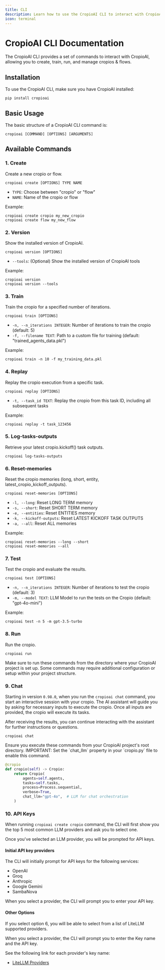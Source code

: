 ```yaml
---
title: CLI
description: Learn how to use the CropioAI CLI to interact with CropioAI.
icon: terminal
---
```


# CropioAI CLI Documentation

The CropioAI CLI provides a set of commands to interact with CropioAI, allowing you to create, train, run, and manage cropios & flows.

## Installation

To use the CropioAI CLI, make sure you have CropioAI installed:

```shell Terminal
pip install cropioai
```

## Basic Usage

The basic structure of a CropioAI CLI command is:

```shell Terminal
cropioai [COMMAND] [OPTIONS] [ARGUMENTS]
```

## Available Commands

### 1. Create

Create a new cropio or flow.

```shell Terminal
cropioai create [OPTIONS] TYPE NAME
```

- `TYPE`: Choose between "cropio" or "flow"
- `NAME`: Name of the cropio or flow

Example:
```shell Terminal
cropioai create cropio my_new_cropio
cropioai create flow my_new_flow
```

### 2. Version

Show the installed version of CropioAI.

```shell Terminal
cropioai version [OPTIONS]
```

- `--tools`: (Optional) Show the installed version of CropioAI tools

Example:
```shell Terminal
cropioai version
cropioai version --tools
```

### 3. Train

Train the cropio for a specified number of iterations.

```shell Terminal
cropioai train [OPTIONS]
```

- `-n, --n_iterations INTEGER`: Number of iterations to train the cropio (default: 5)
- `-f, --filename TEXT`: Path to a custom file for training (default: "trained_agents_data.pkl")

Example:
```shell Terminal
cropioai train -n 10 -f my_training_data.pkl
```

### 4. Replay

Replay the cropio execution from a specific task.

```shell Terminal
cropioai replay [OPTIONS]
```

- `-t, --task_id TEXT`: Replay the cropio from this task ID, including all subsequent tasks

Example:
```shell Terminal    
cropioai replay -t task_123456
```

### 5. Log-tasks-outputs

Retrieve your latest cropio.kickoff() task outputs.

```shell Terminal
cropioai log-tasks-outputs
```

### 6. Reset-memories

Reset the cropio memories (long, short, entity, latest_cropio_kickoff_outputs).

```shell Terminal
cropioai reset-memories [OPTIONS]
```

- `-l, --long`: Reset LONG TERM memory
- `-s, --short`: Reset SHORT TERM memory
- `-e, --entities`: Reset ENTITIES memory
- `-k, --kickoff-outputs`: Reset LATEST KICKOFF TASK OUTPUTS
- `-a, --all`: Reset ALL memories

Example:
```shell Terminal
cropioai reset-memories --long --short
cropioai reset-memories --all
```

### 7. Test

Test the cropio and evaluate the results.

```shell Terminal
cropioai test [OPTIONS]
```

- `-n, --n_iterations INTEGER`: Number of iterations to test the cropio (default: 3)
- `-m, --model TEXT`: LLM Model to run the tests on the Cropio (default: "gpt-4o-mini")

Example:
```shell Terminal    
cropioai test -n 5 -m gpt-3.5-turbo
```

### 8. Run

Run the cropio.

```shell Terminal
cropioai run
```
<Note>
Make sure to run these commands from the directory where your CropioAI project is set up. 
Some commands may require additional configuration or setup within your project structure.
</Note>


### 9. Chat

Starting in version `0.98.0`, when you run the `cropioai chat` command, you start an interactive session with your cropio. The AI assistant will guide you by asking for necessary inputs to execute the cropio. Once all inputs are provided, the cropio will execute its tasks.

After receiving the results, you can continue interacting with the assistant for further instructions or questions.

```shell Terminal
cropioai chat
```
<Note>
Ensure you execute these commands from your CropioAI project's root directory.
</Note>
<Note>
IMPORTANT: Set the `chat_llm` property in your `cropio.py` file to enable this command.

```python
@cropio
def cropio(self) -> Cropio:
    return Cropio(
        agents=self.agents,
        tasks=self.tasks,
        process=Process.sequential,
        verbose=True,
        chat_llm="gpt-4o",  # LLM for chat orchestration
    )
```
</Note>


### 10. API Keys

When running ```cropioai create cropio``` command, the CLI will first show you the top 5 most common LLM providers and ask you to select one.

Once you've selected an LLM provider, you will be prompted for API keys.

#### Initial API key providers

The CLI will initially prompt for API keys for the following services:

* OpenAI
* Groq
* Anthropic
* Google Gemini
* SambaNova

When you select a provider, the CLI will prompt you to enter your API key.

#### Other Options

If you select option 6, you will be able to select from a list of LiteLLM supported providers.

When you select a provider, the CLI will prompt you to enter the Key name and the API key.

See the following link for each provider's key name:

* [LiteLLM Providers](https://docs.litellm.ai/docs/providers)



